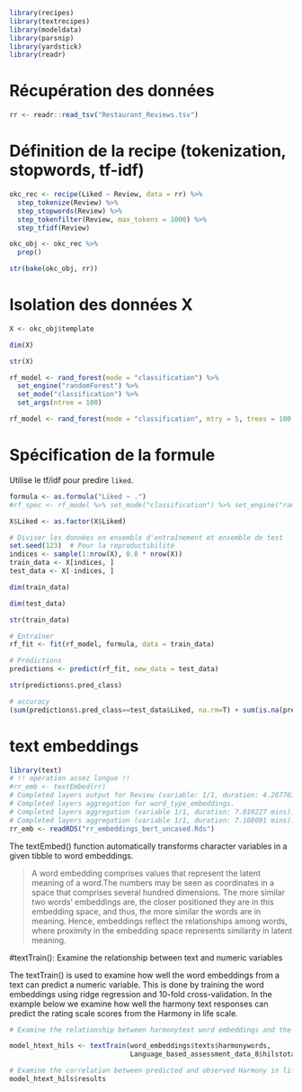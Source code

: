 ```r
library(recipes)
library(textrecipes)
library(modeldata)
library(parsnip)
library(yardstick)
library(readr)
```

# Récupération des données

```r
rr <- readr::read_tsv("Restaurant_Reviews.tsv")
```

# Définition de la recipe (tokenization, stopwords, tf-idf)

```r
okc_rec <- recipe(Liked ~ Review, data = rr) %>%
  step_tokenize(Review) %>%
  step_stopwords(Review) %>%
  step_tokenfilter(Review, max_tokens = 1000) %>%
  step_tfidf(Review)

okc_obj <- okc_rec %>%
  prep()

str(bake(okc_obj, rr))
```

# Isolation des données X

```r
X <- okc_obj$template
```

```r
dim(X)
```

```r
str(X)
```

```r
rf_model <- rand_forest(mode = "classification") %>%
  set_engine("randomForest") %>%
  set_mode("classification") %>%
  set_args(ntree = 100)
```

```r
rf_model <- rand_forest(mode = "classification", mtry = 5, trees = 100, engine = "randomForest")
```

# Spécification de la formule

Utilise le tf/idf pour predire `liked`.

```r

formula <- as.formula("Liked ~ .")
#rf_spec <- rf_model %>% set_mode("classification") %>% set_engine("randomForest", formula = formula)
```

```r
X$Liked <- as.factor(X$Liked)
```

```r
# Diviser les données en ensemble d'entraînement et ensemble de test
set.seed(123)  # Pour la reproductibilité
indices <- sample(1:nrow(X), 0.8 * nrow(X))
train_data <- X[indices, ]
test_data <- X[-indices, ]
```

```r
dim(train_data)
```

```r
dim(test_data)
```

```r
str(train_data)
```

```r
# Entraîner
rf_fit <- fit(rf_model, formula, data = train_data)
```

```r
# Prédictions
predictions <- predict(rf_fit, new_data = test_data)
```

```r
str(predictions$.pred_class)
```

```r
# accuracy
(sum(predictions$.pred_class==test_data$Liked, na.rm=T) + sum(is.na(predictions$.pred_class) & is.na(test_data$Liked))) / length(predictions$.pred_class)
```

# text embeddings

```r
library(text)
# !! operation assez longue !!
#rr_emb <- textEmbed(rr)
# Completed layers output for Review (variable: 1/1, duration: 4.267763 mins).
# Completed layers aggregation for word_type_embeddings. 
# Completed layers aggregation (variable 1/1, duration: 7.010227 mins).
# Completed layers aggregation (variable 1/1, duration: 7.108091 mins).
rr_emb <- readRDS("rr_embeddings_bert_uncased.Rds")
```


The textEmbed() function automatically transforms character variables in a given tibble to word embeddings. 

> A word embedding comprises values that represent the latent meaning of a word.The numbers may be seen as coordinates in a space that comprises several hundred dimensions. The more similar two words’ embeddings are, the closer positioned they are in this embedding space, and thus, the more similar the words are in meaning. Hence, embeddings reflect the relationships among words, where proximity in the embedding space represents similarity in latent meaning. 

#textTrain(): Examine the relationship between text and numeric variables

The textTrain() is used to examine how well the word embeddings from a text can predict a numeric variable. This is done by training the word embeddings using ridge regression and 10-fold cross-validation. In the example below we examine how well the harmony text responses can predict the rating scale scores from the Harmony in life scale.

```r
# Examine the relationship between harmonytext word embeddings and the harmony in life rating scale

model_htext_hils <- textTrain(word_embeddings$texts$harmonywords, 
                              Language_based_assessment_data_8$hilstotal)

# Examine the correlation between predicted and observed Harmony in life scale scores
model_htext_hils$results

```

